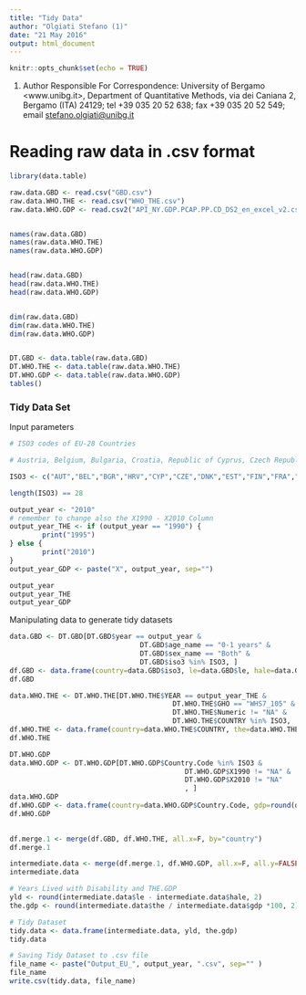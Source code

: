 ```yaml
---
title: "Tidy Data"
author: "Olgiati Stefano (1)"
date: "21 May 2016"
output: html_document
---
```


```r
knitr::opts_chunk$set(echo = TRUE)
```

(1) Author Responsible For Correspondence: University of Bergamo <www.unibg.it>, Department of Quantitative Methods, via dei Caniana 2, Bergamo (ITA) 24129; tel  +39 035 20 52 638; fax +39 035 20 52 549; email <stefano.olgiati@unibg.it>

# Reading raw data in .csv format

```r
library(data.table)

raw.data.GBD <- read.csv("GBD.csv")
raw.data.WHO.THE <- read.csv("WHO_THE.csv")
raw.data.WHO.GDP <- read.csv2("API_NY.GDP.PCAP.PP.CD_DS2_en_excel_v2.csv", skip=3)


names(raw.data.GBD)
names(raw.data.WHO.THE)
names(raw.data.WHO.GDP)


head(raw.data.GBD)
head(raw.data.WHO.THE)
head(raw.data.WHO.GDP)


dim(raw.data.GBD)
dim(raw.data.WHO.THE)
dim(raw.data.WHO.GDP)


DT.GBD <- data.table(raw.data.GBD)
DT.WHO.THE <- data.table(raw.data.WHO.THE)
DT.WHO.GDP <- data.table(raw.data.WHO.GDP)
tables()
```


### Tidy Data Set

Input parameters

```r
# ISO3 codes of EU-28 Countries

# Austria, Belgium, Bulgaria, Croatia, Republic of Cyprus, Czech Republic, Denmark, Estonia, Finland, France, Germany, Greece, Hungary, Ireland, Italy, Latvia, Lithuania, Luxembourg, Malta, Netherlands, Poland, Portugal, Romania, Slovakia, Slovenia, Spain, Sweden and the UK

ISO3 <- c("AUT","BEL","BGR","HRV","CYP","CZE","DNK","EST","FIN","FRA","DEU","GRC","HUN","IRL","ITA","LVA","LTU","LUX","MLT","NLD","POL","PRT","ROU","SVK","SVN","ESP","SWE","GBR")

length(ISO3) == 28

output_year <- "2010"
# remember to change also the X1990 - X2010 Column
output_year_THE <- if (output_year == "1990") {
        print("1995")
} else {
        print("2010")
}
output_year_GDP <- paste("X", output_year, sep="")

output_year
output_year_THE
output_year_GDP

```



Manipulating data to generate tidy datasets

```r
data.GBD <- DT.GBD[DT.GBD$year == output_year & 
                                DT.GBD$age_name == "0-1 years" &
                                DT.GBD$sex_name == "Both" &
                                DT.GBD$iso3 %in% ISO3, ]
df.GBD <- data.frame(country=data.GBD$iso3, le=data.GBD$le, hale=data.GBD$hale)
df.GBD

data.WHO.THE <- DT.WHO.THE[DT.WHO.THE$YEAR == output_year_THE & 
                                        DT.WHO.THE$GHO == "WHS7_105" & 
                                        DT.WHO.THE$Numeric != "NA" &
                                        DT.WHO.THE$COUNTRY %in% ISO3,  ]
df.WHO.THE <- data.frame(country=data.WHO.THE$COUNTRY, the=data.WHO.THE$Numeric)
df.WHO.THE

DT.WHO.GDP
data.WHO.GDP <- DT.WHO.GDP[DT.WHO.GDP$Country.Code %in% ISO3 &
                                           DT.WHO.GDP$X1990 != "NA" &
                                           DT.WHO.GDP$X2010 != "NA"
                                           , ]
data.WHO.GDP
df.WHO.GDP <- data.frame(country=data.WHO.GDP$Country.Code, gdp=round(data.WHO.GDP$X2010, 0))
df.WHO.GDP
                                           

df.merge.1 <- merge(df.GBD, df.WHO.THE, all.x=F, by="country")
df.merge.1

intermediate.data <- merge(df.merge.1, df.WHO.GDP, all.x=F, all.y=FALSE, by="country")
intermediate.data

# Years Lived with Disability and THE.GDP
yld <- round(intermediate.data$le - intermediate.data$hale, 2)
the.gdp <- round(intermediate.data$the / intermediate.data$gdp *100, 2)

# Tidy Dataset
tidy.data <- data.frame(intermediate.data, yld, the.gdp)
tidy.data

# Saving Tidy Dataset to .csv file
file_name <- paste("Output_EU_", output_year, ".csv", sep="" )
file_name
write.csv(tidy.data, file_name)
```


